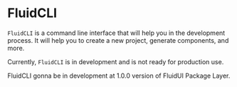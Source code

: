 # FluidCLI

`FluidCLI` is a command line interface that will help you in the development process. It will help you to create a new
project, generate components, and more.

Currently, `FluidCLI` is in development and is not ready for production use.

FluidCLI gonna be in development at 1.0.0 version of FluidUI Package Layer.
